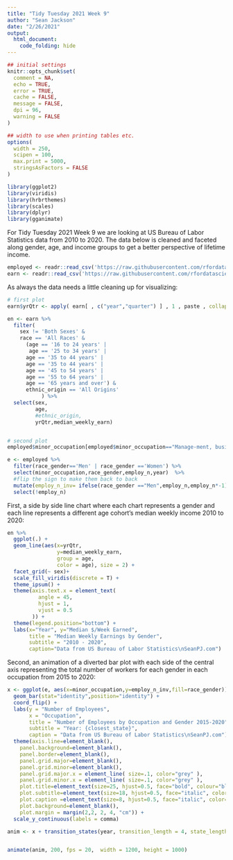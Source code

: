 ```yaml
---
title: "Tidy Tuesday 2021 Week 9"
author: "Sean Jackson"
date: "2/26/2021"
output: 
  html_document:
    code_folding: hide
---
```


```r
## initial settings
knitr::opts_chunk$set(
  comment = NA,
  echo = TRUE,
  error = TRUE,
  cache = FALSE,
  message = FALSE,
  dpi = 96,
  warning = FALSE
)

## width to use when printing tables etc.
options(
  width = 250,
  scipen = 100,
  max.print = 5000,
  stringsAsFactors = FALSE
)
```

<style>
.table {
  width: auto;
}
ul, ol {
  padding-left: 18px;
}
pre, code, pre code {
  overflow: auto;
  white-space: pre;
  word-wrap: normal;
  background-color: #ffffff;
}
</style>

```r
library(ggplot2)
library(viridis)
library(hrbrthemes)
library(scales)
library(dplyr)
library(gganimate)
```

For Tidy Tuesday 2021 Week 9 we are looking at US Bureau of Labor Statistics data from 2010 to 2020. The data below is cleaned and faceted along gender, age, and income groups to get a better perspective of lifetime income.

```r
employed <- readr::read_csv('https://raw.githubusercontent.com/rfordatascience/tidytuesday/master/data/2021/2021-02-23/employed.csv')
earn <- readr::read_csv('https://raw.githubusercontent.com/rfordatascience/tidytuesday/master/data/2021/2021-02-23/earn.csv')
```

As always the data needs a little cleaning up for visualizing:

```r
# first plot
earn$yrQtr <- apply( earn[ , c("year","quarter") ] , 1 , paste , collapse = "-" )

en <- earn %>%
  filter(
    sex != 'Both Sexes' &
    race == 'All Races' & 
      (age == '16 to 24 years' | 
       age == '25 to 34 years' |
      age == '35 to 44 years' |
      age == '35 to 44 years' |
      age == '45 to 54 years' |
      age == '55 to 64 years' |
      age == '65 years and over') &
      ethnic_origin == 'All Origins'
           ) %>%
  select(sex,
         age,
         #ethnic_origin,
         yrQtr,median_weekly_earn) 


# second plot
employed$minor_occupation[employed$minor_occupation=="Manage-ment, business, and financial operations occupations"] <- "Management, business, and financial operations occupations"

e <- employed %>%
  filter(race_gender=='Men' | race_gender =='Women') %>%
  select(minor_occupation,race_gender,employ_n,year)  %>%  
  #flip the sign to make them back to back
  mutate(employ_n_inv= ifelse(race_gender =="Men",employ_n,employ_n*-1)) %>% 
  select(!employ_n)
```

First, a side by side line chart where each chart represents a gender and each line represents a different age cohort's median weekly income 2010 to 2020:

```r
en %>%
  ggplot(.) +
  geom_line(aes(x=yrQtr,
                y=median_weekly_earn, 
                group = age, 
                color = age), size = 2) +
  facet_grid(~ sex)+
  scale_fill_viridis(discrete = T) +
  theme_ipsum() + 
  theme(axis.text.x = element_text(
          angle = 45,
          hjust = 1,
          vjust = 0.5
        )) +
  theme(legend.position="bottom") +
  labs(x="Year", y="Median $/Week Earned",
       title = "Median Weekly Earnings by Gender",
       subtitle = "2010 - 2020",
       caption="Data from US Bureau of Labor Statistics\nSeanPJ.com") 
```

Second, an animation of a diverted bar plot with each side of the central axis representing the total number of workers for each gender in each occupation from 2015 to 2020:

```r
x <- ggplot(e, aes(x=minor_occupation,y=employ_n_inv,fill=race_gender)) +
  geom_bar(stat="identity",position="identity") +
  coord_flip() +
  labs(y = "Number of Employees",
       x = "Occupation",
       title = "Number of Employees by Occupation and Gender 2015-2020",
       subtitle = "Year: {closest_state}",
       caption = "Data from US Bureau of Labor Statistics\nSeanPJ.com") + 
  theme(axis.line=element_blank(),
    panel.background=element_blank(),
    panel.border=element_blank(),
    panel.grid.major=element_blank(),
    panel.grid.minor=element_blank(),
    panel.grid.major.x = element_line( size=.1, color="grey" ),
    panel.grid.minor.x = element_line( size=.1, color="grey" ),
    plot.title=element_text(size=25, hjust=0.5, face="bold", colour="black", vjust=-1),
    plot.subtitle=element_text(size=18, hjust=0.5, face="italic", color="black"),
    plot.caption =element_text(size=8, hjust=0.5, face="italic", color="black"),
    plot.background=element_blank(),
    plot.margin = margin(2,2, 2, 4, "cm")) +
  scale_y_continuous(labels = comma) 

anim <- x + transition_states(year, transition_length = 4, state_length = 1)


animate(anim, 200, fps = 20,  width = 1200, height = 1000)
```